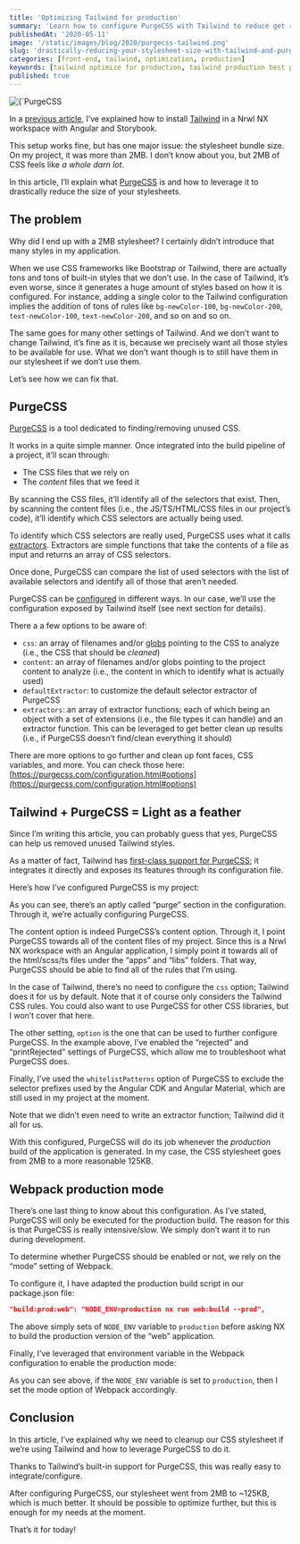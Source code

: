 ```yaml
---
title: 'Optimizing Tailwind for production'
summary: 'Learn how to configure PurgeCSS with Tailwind to reduce get rid of useless styles'
publishedAt: '2020-05-11'
image: '/static/images/blog/2020/purgecss-tailwind.png'
slug: 'drastically-reducing-your-stylesheet-size-with-tailwind-and-purgecss'
categories: [front-end, tailwind, optimization, production]
keywords: [tailwind optimize for production, tailwind production best practices, tailwind purge safelist, tailwind purgecss, tailwind, purgecss]
published: true
---
```


<BlogPostCenteredContent>
  <Image
    alt={`PurgeCSS with Tailwind`}
    src={`/static/images/blog/2020/purgecss-tailwind.png`}
    width={1920}
    height={1080}
    priority
  />
</BlogPostCenteredContent>

In a [previous article](https://medium.com/javascript-in-plain-english/adding-tailwind-support-to-a-nrwl-nx-workspace-with-angular-and-storybook-bf890ea882e), I’ve explained how to install [Tailwind](http://tailwindcss.com/) in a Nrwl NX workspace with Angular and Storybook.

This setup works fine, but has one major issue: the stylesheet bundle size. On my project, it was more than 2MB. I don’t know about you, but 2MB of CSS feels like _a whole darn lot_.

In this article, I’ll explain what [PurgeCSS](https://purgecss.com/) is and how to leverage it to drastically reduce the size of your stylesheets.

## The problem

Why did I end up with a 2MB stylesheet? I certainly didn’t introduce that many styles in my application.

When we use CSS frameworks like Bootstrap or Tailwind, there are actually tons and tons of built-in styles that we don’t use. In the case of Tailwind, it’s even worse, since it generates a huge amount of styles based on how it is configured. For instance, adding a single color to the Tailwind configuration implies the addition of tons of rules like `bg-newColor-100`, `bg-newColor-200`, `text-newColor-100`, `text-newColor-200`, and so on and so on.

The same goes for many other settings of Tailwind. And we don’t want to change Tailwind, it’s fine as it is, because we precisely want all those styles to be available for use. What we don’t want though is to still have them in our stylesheet if we don’t use them.

Let’s see how we can fix that.

## PurgeCSS

[PurgeCSS](https://purgecss.com/) is a tool dedicated to finding/removing unused CSS.

It works in a quite simple manner. Once integrated into the build pipeline of a project, it’ll scan through:

- The CSS files that we rely on
- The _content_ files that we feed it

By scanning the CSS files, it’ll identify all of the selectors that exist. Then, by scanning the content files (i.e., the JS/TS/HTML/CSS files in our project’s code), it’ll identify which CSS selectors are actually being used.

To identify which CSS selectors are really used, PurgeCSS uses what it calls [extractors](https://purgecss.com/extractors.html). Extractors are simple functions that take the contents of a file as input and returns an array of CSS selectors.

Once done, PurgeCSS can compare the list of used selectors with the list of available selectors and identify all of those that aren’t needed.

PurgeCSS can be [configured](https://purgecss.com/configuration.html#configuration-file) in different ways. In our case, we’ll use the configuration exposed by Tailwind itself (see next section for details).

There a a few options to be aware of:

- `css`: an array of filenames and/or [globs](https://github.com/isaacs/node-glob/blob/master/README.md#glob-primer) pointing to the CSS to analyze (i.e., the CSS that should be _cleaned_)
- `content`: an array of filenames and/or globs pointing to the project content to analyze (i.e., the content in which to identify what is actually used)
- `defaultExtractor`: to customize the default selector extractor of PurgeCSS
- `extractors`: an array of extractor functions; each of which being an object with a set of extensions (i.e., the file types it can handle) and an extractor function. This can be leveraged to get better clean up results (i.e., if PurgeCSS doesn’t find/clean everything it should)

There are more options to go further and clean up font faces, CSS variables, and more. You can check those here: [https://purgecss.com/configuration.html#options](https://purgecss.com/configuration.html#options)

## Tailwind + PurgeCSS = Light as a feather

Since I’m writing this article, you can probably guess that yes, PurgeCSS can help us removed unused Tailwind styles.

As a matter of fact, Tailwind has [first-class support for PurgeCSS](https://tailwindcss.com/docs/controlling-file-size/); it integrates it directly and exposes its features through its configuration file.

Here’s how I’ve configured PurgeCSS is my project:

<Gist gistLink="dsebastien/e82a6ffe9fd4fbb6a42a3b53f5f9320e" />

As you can see, there’s an aptly called “purge” section in the configuration. Through it, we’re actually configuring PurgeCSS.

The content option is indeed PurgeCSS’s content option. Through it, I point PurgeCSS towards all of the content files of my project. Since this is a Nrwl NX workspace with an Angular application, I simply point it towards all of the html/scss/ts files under the “apps” and “libs” folders. That way, PurgeCSS should be able to find all of the rules that I’m using.

In the case of Tailwind, there’s no need to configure the `css` option; Tailwind does it for us by default. Note that it of course only considers the Tailwind CSS rules. You could also want to use PurgeCSS for other CSS libraries, but I won’t cover that here.

The other setting, `option` is the one that can be used to further configure PurgeCSS. In the example above, I’ve enabled the “rejected” and “printRejected” settings of PurgeCSS, which allow me to troubleshoot what PurgeCSS does.

Finally, I’ve used the `whitelistPatterns` option of PurgeCSS to exclude the selector prefixes used by the Angular CDK and Angular Material, which are still used in my project at the moment.

Note that we didn’t even need to write an extractor function; Tailwind did it all for us.

With this configured, PurgeCSS will do its job whenever the _production_ build of the application is generated. In my case, the CSS stylesheet goes from 2MB to a more reasonable 125KB.

## Webpack production mode

There’s one last thing to know about this configuration. As I’ve stated, PurgeCSS will only be executed for the production build. The reason for this is that PurgeCSS is really intensive/slow. We simply don’t want it to run during development.

To determine whether PurgeCSS should be enabled or not, we rely on the “mode” setting of Webpack.

To configure it, I have adapted the production build script in our package.json file:

```json
"build:prod:web": "NODE_ENV=production nx run web:build --prod",
```

The above simply sets of `NODE_ENV` variable to `production` before asking NX to build the production version of the “web” application.

Finally, I’ve leveraged that environment variable in the Webpack configuration to enable the production mode:

<Gist gistLink="dsebastien/7befab38590399d1571bd8241f2ecf70" />

As you can see above, if the `NODE_ENV` variable is set to `production`, then I set the mode option of Webpack accordingly.

## Conclusion

In this article, I’ve explained why we need to cleanup our CSS stylesheet if we’re using Tailwind and how to leverage PurgeCSS to do it.

Thanks to Tailwind’s built-in support for PurgeCSS, this was really easy to integrate/configure.

After configuring PurgeCSS, our stylesheet went from 2MB to ~125KB, which is much better. It should be possible to optimize further, but this is enough for my needs at the moment.

That’s it for today!

<BlogPostSignature />
